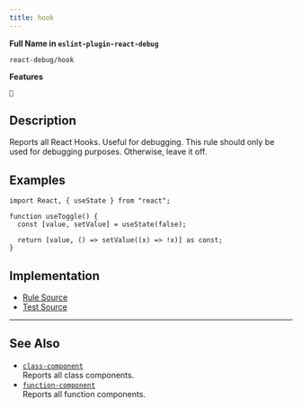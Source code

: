 ```yaml
---
title: hook
---
```


**Full Name in `eslint-plugin-react-debug`**

```plain copy
react-debug/hook
```

**Features**

`🐞`

## Description

Reports all React Hooks. Useful for debugging. This rule should only be used for debugging purposes. Otherwise, leave it off.

## Examples

```tsx
import React, { useState } from "react";

function useToggle() {
  const [value, setValue] = useState(false);

  return [value, () => setValue((x) => !x)] as const;
}
```

## Implementation

- [Rule Source](https://github.com/Rel1cx/eslint-react/tree/main/packages/plugins/eslint-plugin-react-debug/src/rules/hook.ts)
- [Test Source](https://github.com/Rel1cx/eslint-react/tree/main/packages/plugins/eslint-plugin-react-debug/src/rules/hook.spec.ts)

---

## See Also

- [`class-component`](./debug-class-component)\
  Reports all class components.
- [`function-component`](./debug-function-component)\
  Reports all function components.

